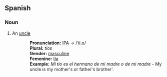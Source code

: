 ==Spanish==
===Noun===
#An [[uncle]]
::'''Pronunciation:''' [[IPA]] → /ˈti.o/
::'''Plural:''' ''tíos''
::'''Gender:''' [[masculine]]
::'''Femenine:''' [[tía]]
::'''Example:''' ''Mi tío es el hermano de mi madre o de mi madre'' - My uncle is my mother's or father's brother'.